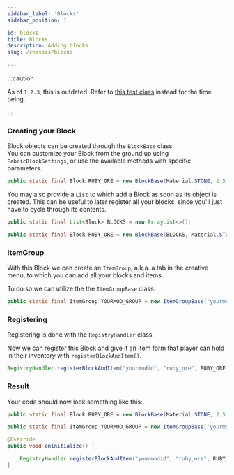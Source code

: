 ```yaml
---
sidebar_label: 'Blocks'
sidebar_position: 1

id: blocks
title: Blocks
description: Adding blocks
slug: /chassis/blocks

---
```


:::caution

As of `1.2.3`, this is outdated. Refer to [this test class](https://github.com/EvergoodTeam/Chassis/blob/1.19.2/src/main/java/evergoodteam/chassis/ChassisTestFeatures.java) instead for the time being.

:::

### Creating your Block

Block objects can be created through the `BlockBase` class.  
You can customize your Block from the ground up using `FabricBlockSettings`, or use the available methods with specific parameters.

```java
public static final Block RUBY_ORE = new BlockBase(Material.STONE, 2.5f, 7.0f, BlockSoundGroup.STONE);
```

You may also provide a `List` to which add a Block as soon as its object is created. This can be useful to later register all your blocks, since you'll just have to cycle through its contents.

```java
public static final List<Block> BLOCKS = new ArrayList<>();

public static final Block RUBY_ORE = new BlockBase(BLOCKS, Material.STONE, 2.5f, 7.0f, BlockSoundGroup.STONE);
```

### ItemGroup

With this Block we can create an `ItemGroup`, a.k.a. a tab in the creative menu, to which you can add all your blocks and items.

To do so we can utilize the the `ItemGroupBase` class.

```java
public static final ItemGroup YOURMOD_GROUP = new ItemGroupBase("yourmodid", "itemgroup", RUBY_ORE).group;
```

### Registering

Registering is done with the `RegistryHandler` class.

Now we can register this Block and give it an Item form that player can hold in their inventory with `registerBlockAndItem()`.

```java
RegistryHandler.registerBlockAndItem("yourmodid", "ruby_ore", RUBY_ORE, YOURMOD_GROUP);
```

### Result

Your code should now look something like this:

```java title="MyMod.java"
public static final Block RUBY_ORE = new BlockBase(Material.STONE, 2.5f, 7.0f, BlockSoundGroup.STONE);

public static final ItemGroup YOURMOD_GROUP = new ItemGroupBase("yourmodid", "itemgroup", RUBY_ORE).group;

@Override
public void onInitialize() {

    RegistryHandler.registerBlockAndItem("yourmodid", "ruby_ore", RUBY_ORE, YOURMOD_GROUP);
}
```
